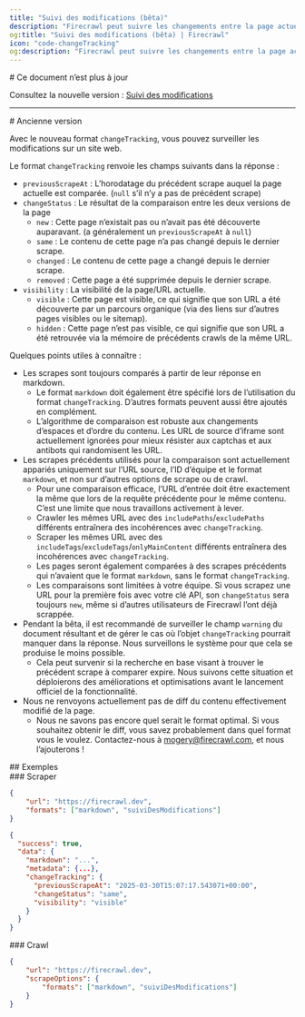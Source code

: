 ```yaml
---
title: "Suivi des modifications (bêta)"
description: "Firecrawl peut suivre les changements entre la page actuelle et une version précédente et indiquer si elle a été mise à jour ou non"
og:title: "Suivi des modifications (bêta) | Firecrawl"
icon: "code-changeTracking"
og:description: "Firecrawl peut suivre les changements entre la page actuelle et une version précédente et indiquer si elle a été mise à jour ou non"
---
```


<div id="this-document-is-outdated">
  # Ce document n’est plus à jour
</div>

Consultez la nouvelle version : [Suivi des modifications](/fr/features/change-tracking)

***

<div id="old-version">
  # Ancienne version
</div>

Avec le nouveau format `changeTracking`, vous pouvez surveiller les modifications sur un site web.

Le format `changeTracking` renvoie les champs suivants dans la réponse :

* `previousScrapeAt` : L’horodatage du précédent scrape auquel la page actuelle est comparée. (`null` s’il n’y a pas de précédent scrape)
* `changeStatus` : Le résultat de la comparaison entre les deux versions de la page
  * `new` : Cette page n’existait pas ou n’avait pas été découverte auparavant. (a généralement un `previousScrapeAt` à `null`)
  * `same` : Le contenu de cette page n’a pas changé depuis le dernier scrape.
  * `changed` : Le contenu de cette page a changé depuis le dernier scrape.
  * `removed` : Cette page a été supprimée depuis le dernier scrape.
* `visibility` : La visibilité de la page/URL actuelle.
  * `visible` : Cette page est visible, ce qui signifie que son URL a été découverte par un parcours organique (via des liens sur d’autres pages visibles ou le sitemap).
  * `hidden` : Cette page n’est pas visible, ce qui signifie que son URL a été retrouvée via la mémoire de précédents crawls de la même URL.

Quelques points utiles à connaître :

* Les scrapes sont toujours comparés à partir de leur réponse en markdown.
  * Le format `markdown` doit également être spécifié lors de l’utilisation du format `changeTracking`. D’autres formats peuvent aussi être ajoutés en complément.
  * L’algorithme de comparaison est robuste aux changements d’espaces et d’ordre du contenu. Les URL de source d’iframe sont actuellement ignorées pour mieux résister aux captchas et aux antibots qui randomisent les URL.
* Les scrapes précédents utilisés pour la comparaison sont actuellement appariés uniquement sur l’URL source, l’ID d’équipe et le format `markdown`, et non sur d’autres options de scrape ou de crawl.
  * Pour une comparaison efficace, l’URL d’entrée doit être exactement la même que lors de la requête précédente pour le même contenu. C’est une limite que nous travaillons activement à lever.
  * Crawler les mêmes URL avec des `includePaths`/`excludePaths` différents entraînera des incohérences avec `changeTracking`.
  * Scraper les mêmes URL avec des `includeTags`/`excludeTags`/`onlyMainContent` différents entraînera des incohérences avec `changeTracking`.
  * Les pages seront également comparées à des scrapes précédents qui n’avaient que le format `markdown`, sans le format `changeTracking`.
  * Les comparaisons sont limitées à votre équipe. Si vous scrapez une URL pour la première fois avec votre clé API, son `changeStatus` sera toujours `new`, même si d’autres utilisateurs de Firecrawl l’ont déjà scrappée.
* Pendant la bêta, il est recommandé de surveiller le champ `warning` du document résultant et de gérer le cas où l’objet `changeTracking` pourrait manquer dans la réponse. Nous surveillons le système pour que cela se produise le moins possible.
  * Cela peut survenir si la recherche en base visant à trouver le précédent scrape à comparer expire. Nous suivons cette situation et déploierons des améliorations et optimisations avant le lancement officiel de la fonctionnalité.
* Nous ne renvoyons actuellement pas de diff du contenu effectivement modifié de la page.
  * Nous ne savons pas encore quel serait le format optimal. Si vous souhaitez obtenir le diff, vous savez probablement dans quel format vous le voulez. Contactez-nous à [mogery@firecrawl.com](mailto:mogery@firecrawl.com), et nous l’ajouterons !

<div id="examples">
  ## Exemples
</div>

<div id="scrape">
  ### Scraper
</div>

```json
{
    "url": "https://firecrawl.dev",
    "formats": ["markdown", "suiviDesModifications"]
}
```

```json
{
  "success": true,
  "data": {
    "markdown": "...",
    "metadata": {...},
    "changeTracking": {
      "previousScrapeAt": "2025-03-30T15:07:17.543071+00:00",
      "changeStatus": "same",
      "visibility": "visible"
    }
  }
}
```

<div id="crawl">
  ### Crawl
</div>

```json
{
    "url": "https://firecrawl.dev",
    "scrapeOptions": {
        "formats": ["markdown", "suiviDesModifications"]
    }
}
```

